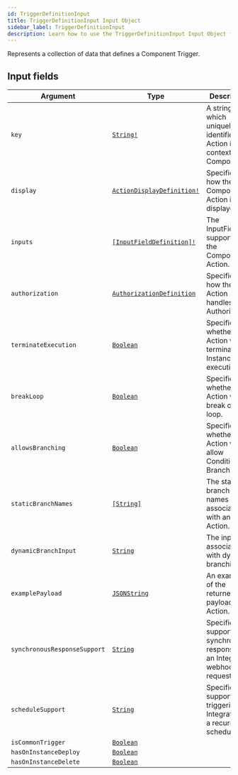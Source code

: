```yaml
---
id: TriggerDefinitionInput
title: TriggerDefinitionInput Input Object
sidebar_label: TriggerDefinitionInput
description: Learn how to use the TriggerDefinitionInput Input Object for Builder's API.
---
```


Represents a collection of data that defines a Component Trigger.

## Input fields

| Argument                     | Type                                                                              | Description                                                                    |
| ---------------------------- | --------------------------------------------------------------------------------- | ------------------------------------------------------------------------------ |
| `key`                        | [`String!`](/docs/composer/builder/api/schema/scalar/String.mdx)                                         | A string which uniquely identifies the Action in the context of the Component. |
| `display`                    | [`ActionDisplayDefinition!`](/docs/composer/builder/api/schema/input_object/ActionDisplayDefinition.mdx) | Specifies how the Component Action is displayed.                               |
| `inputs`                     | [`[InputFieldDefinition]!`](/docs/composer/builder/api/schema/input_object/InputFieldDefinition.mdx)     | The InputFields supported by the Component Action.                             |
| `authorization`              | [`AuthorizationDefinition`](/docs/composer/builder/api/schema/input_object/AuthorizationDefinition.mdx)  | Specifies how the Action handles Authorization.                                |
| `terminateExecution`         | [`Boolean`](/docs/composer/builder/api/schema/scalar/Boolean.mdx)                                        | Specifies whether the Action will terminate Instance execution.                |
| `breakLoop`                  | [`Boolean`](/docs/composer/builder/api/schema/scalar/Boolean.mdx)                                        | Specifies whether an Action will break out of a loop.                          |
| `allowsBranching`            | [`Boolean`](/docs/composer/builder/api/schema/scalar/Boolean.mdx)                                        | Specifies whether the Action will allow Conditional Branching.                 |
| `staticBranchNames`          | [`[String]`](/docs/composer/builder/api/schema/scalar/String.mdx)                                        | The static branch names associated with an Action.                             |
| `dynamicBranchInput`         | [`String`](/docs/composer/builder/api/schema/scalar/String.mdx)                                          | The input associated with dynamic branching.                                   |
| `examplePayload`             | [`JSONString`](/docs/composer/builder/api/schema/scalar/JSONString.mdx)                                  | An example of the returned payload of an Action.                               |
| `synchronousResponseSupport` | [`String`](/docs/composer/builder/api/schema/scalar/String.mdx)                                          | Specifies support for synchronous responses to an Integration webhook request. |
| `scheduleSupport`            | [`String`](/docs/composer/builder/api/schema/scalar/String.mdx)                                          | Specifies support for triggering an Integration on a recurring schedule.       |
| `isCommonTrigger`            | [`Boolean`](/docs/composer/builder/api/schema/scalar/Boolean.mdx)                                        |                                                                                |
| `hasOnInstanceDeploy`        | [`Boolean`](/docs/composer/builder/api/schema/scalar/Boolean.mdx)                                        |                                                                                |
| `hasOnInstanceDelete`        | [`Boolean`](/docs/composer/builder/api/schema/scalar/Boolean.mdx)                                        |                                                                                |
